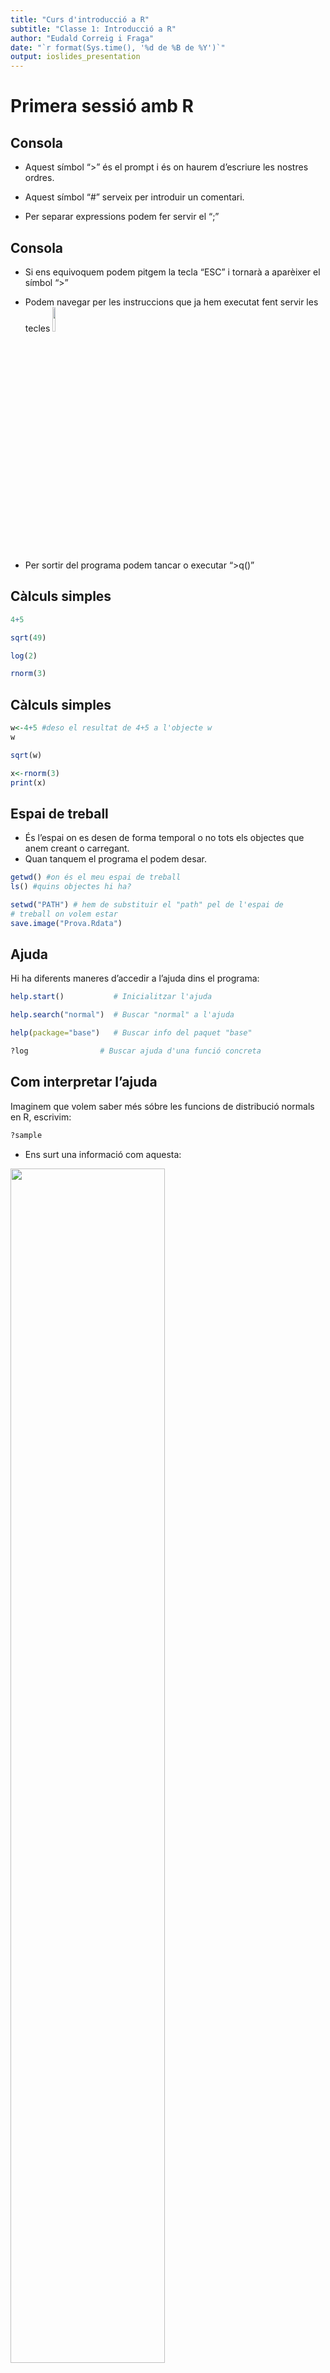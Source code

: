 ```yaml
---
title: "Curs d'introducció a R"
subtitle: "Classe 1: Introducció a R"
author: "Eudald Correig i Fraga"
date: "`r format(Sys.time(), '%d de %B de %Y')`"
output: ioslides_presentation
---
```



# Primera sessió amb R

## Consola

- Aquest símbol ">" és el prompt i és on haurem d'escriure les nostres ordres.

- Aquest símbol "#" serveix per introduir un comentari.

- Per separar expressions podem fer servir el ";"



## Consola

- Si ens equivoquem podem pitgem la tecla "ESC" i tornarà a aparèixer el símbol ">"

- Podem navegar per les instruccions que ja hem executat fent servir les tecles  ![](input/key_arrow.png){ width=10% }

- Per sortir del programa podem tancar o executar ">q()"


## Càlculs simples

```r
4+5

sqrt(49)

log(2)

rnorm(3)

```



##  Càlculs simples

```r
w<-4+5 #deso el resultat de 4+5 a l'objecte w
w

sqrt(w)

x<-rnorm(3)
print(x)

```





## Espai de treball

- És l'espai on es desen de forma temporal o no tots els objectes que anem creant o carregant.
- Quan tanquem el programa el podem desar.


```r
getwd() #on és el meu espai de treball
ls() #quins objectes hi ha?

setwd("PATH") # hem de substituir el "path" pel de l'espai de 
# treball on volem estar
save.image("Prova.Rdata")


```



## Ajuda

Hi ha diferents maneres d'accedir a l'ajuda dins el programa:

```r
help.start()           # Inicialitzar l'ajuda

help.search("normal")  # Buscar "normal" a l'ajuda

help(package="base")   # Buscar info del paquet "base"

?log                # Buscar ajuda d'una funció concreta

```





## Com interpretar l'ajuda

Imaginem que volem saber més sóbre les funcions de distribució normals en R, escrivim:

```r
?sample
```

- Ens surt una informació com aquesta: 

![](input/help.png){ width=70% }

## Com interpretar l'ajuda


- Hi ha informació sobre diverses funcions, amb tots els paràmetres explicats. 
- Com veiem, les funcions a R sempre van amb el nom i parèntesis després on, si cal, hi poso els arguemnts (no s'ha de confondre amb les subseleccions, que van amb claudàtors).
- Important: els paràmetres que no tenen signe "=", per exemple x, q, p o n, són *obligatoris*
- Els que sí que tenen un signe "=", per exemple, mean o sd són opcionals i tenen valor per defecte el valor que trobem deprés de l'=. Per exemple el *valor per defecte* de la mitja és 0 i el de la desviació estàndard és 1. 


## Paquets i les llibreries


- R consta d'un sistema "base", que inclou molts mètodes estadístics, i un sistema per paquets que permeten anar molt més enllà.

- La comunitat R és qui elabora i manté aquests paquets (alguns signats per estadístics de gran renom).




## Paquets i les llibreries

Triem un repositori: 

```r
install.packages("foreign") #llegir Stata,SPSS...
```

Un cop instal·lat l'haurem de carregar a la biblioteca:

```r
library(foreign) #require(foreign)
```
Si volem saber-ne més... :


```r
library(help="foreign")
```




# Objectes




## Variables

- Les variables són els objectes més simple i poden ser:


1. numèric: números reals (3.1415)

2. complex: números complexes (2 + 5i)

3. character: cadenes alfanumèriques de text ("patata")

4. logical: variables lògiques (TRUE) 



## Objectes

- Recordem que R és un llenguatge de programació orientat a objectes.
- Els objectes estan formats per elements.

```r
w <- 3+4 #Creem l'objecte w 
print(w)

# per cert: <- és equivalent a = !
```

- 7 és l'unic element de l'objecte w
- Els objectes més habituals són: variables, vectors, matrius, llistes i data frames.




## Tipus d'objectes

- Bàsicament podem identificar 4 tipus d'objectes:

1. Vectors
2. Matrius
3. Dataframes
4. Llistes

En aquest curs treballarem vectors i dataframes.



## Tipus d'objectes: vectors
\tiny

- És una col·lecció ordenada d'elements del **mateix tipus** (numèric, factor...)
- Es creen amb la funció c(), segurament la funció més important d'R!

```r
x<-c(2,4,6) #vector de 3 elements numèrics parells
x
y<-c("A","B","C") #vector de 3 elements cadena
y
z<-c(TRUE,FALSE,TRUE) #vector de 3 elements lògics
z
```



## Algunes operacions: vectors
\tiny
```r
x<-1:10 #genera un vector d'1 a 10
x
x[4] #la posició 4 és
 
x[x>7] #elements més grans de 7

x+2 #sumar un escalar


```



## Tipus d'objectes: dataframes

- És una col·lecció ordenada d'elements de **qualsevol tipus** amb dues dimensions.

\tiny
```r
id<-1:10

sexe<-rep(c("M","D"),5)

normal<-rnorm(10)

curacio<- rep(c(FALSE,TRUE),5)

dades<-data.frame(id,sexe,normal,curacio)

head(dades) #Mostrar primeres files/registres

```



## Algunes operacions: dataframes
\tiny
```r
str(dades) #mostra estructura de les dades
dades$id #mostra valors variable id
dades.s<- dades[order(dades$id),]#ordena per id
#podem afegir una nova variable
edat<-c(67,78,89,86,56,90,68,82,92,67)
dades.new<-data.frame(dades.s,edat)
```


# Subseleccions

- Els claudàtors "[ , ]" indiquen subselecció.
- La primera posició pertany a les files, la segona a les columnes.
- Poso un número o un vector dins de cada posició per indicar quines files o columnes vull.
- Si no poso res en una de les posicions estic indicant totes les files/columnes
- Si poso un número negatiu o un vector precedit d'un símbol "-" estic indicant totes les files/columnes menys aquella o aquelles.
- Atenció que els vectors s'han de fer o bé en format a:b o bé amb la funció c().



## Subseleccions I

```r
# Seleccionem una cel·la en concret, p. e., 
# fila 2 columna 1:
dades.new[2,1]
# Seleccionem una fila, per exemple la tercera:
dades.new[3,] # Noteu la coma i l'espai buit!
```


## Subseleccions II

```r
# Seleccionem una columna, per exemple la cinquena:
dades.new[,5]
#També ho podem fer amb el nom fent servir el símbol 
# del dòlar "$"
dades.new$edat
```




## Subseleccions III

- Podem seleccionar més d'una fila o columna
- El resultat és una altra dataframe

```r
# Per exemple, seleccionem les tres primeres files 
# i totes les columnes:
dades.new[1:3,]
```



## Subseleccions IV

```r
# Seleccionem les tres últimes columnes i totes les 
# files:
dades.new[,3:5] 
```




## Subseleccions V

```r
# Seleccionem totes les files menys la 4 i 
# totes les columnes menys la primera:
dades.new[-4,-1]
```



## Subseleccions VI

```r
# Podem crear una nova dataframe amb la subselecció:

dades.sub = dades.new[c(4,5,7:9),-c(1,3)]
dades.sub
```



## Subseleccions VII

```r
# Podem posar una condició dins de la subselecció

dones = dades.new[dades.new$sexe == "D",]
dones
```

## Subseleccions VIII

```r
# Un altre exemple:

grans = dades.new[dades.new$edat > 85,]
grans
```



# Llegir dades externes

## Introducció
\bgroup
\hypersetup{linkcolor = blue}
\listoffigures
\egroup

- R sap llegir dades de gairebé qualsevol format.
- El sistema és habitualment senzill i només cal tenir en compte quina llibreria cal en cada cas.
- En general, l'objecte generat és un dataframe

```r
set.seed(1)

library(knitr)
tab<-rbind(cbind("Text (.csv)"
, "Base/Readr", 
"read.csv(ruta, header=TRUE, row.names='id')"),

cbind("Text (.txt/ .csv)"
, "Base/Readr/data.table", 
"read.table(ruta, header=TRUE, sep=',', row.names='id')"),

cbind("MSExcel (.xls / .xlsx)"
, "xlsx", 
"read.xlsx( ruta, sheetName = 'Fulla1')"),


cbind("SPSS (.sav)"
, "foreign", 
"read.spss(ruta)"),


cbind("Stata (.dta)"
, "foreign", 
"read.dta( ruta)"),



cbind("SAS (.xpt)"
, "foreign", 
"Read.xport(ruta)"))

colnames(tab)<-c("Format", "Llibreria","Sintaxis")
```

\tiny
```r
kable(tab, row.names=FALSE)
```



## Importar fitxers de text (.txt, .csv)

```r
read.table("ruta",
	header=TRUE,   #primera línia noms variables
	sep="," ,  #separador entre variables  
	stringsAsFactors = FALSE,   #no factors per defecte
	na.strings=c("NA","**"), #codis per a missings
	dec="." #simbol decimal
	)

```





## Importar fitxers MS Excel 

```r
library(openxlsx)

read.xlsx("ruta",
	sheetIndex,  #nº de fulla (evitar posar el nom)
	sheetName="Full1", #nom de la fulla
	as.data.frame=TRUE, #com un data frame
	header=TRUE,  #noms variables
	rowIndex=20, #número de files per llegir
	)

``` 




## Importar fitxers SPSS 


```r
library(foreign)

read.spss("ruta",
	use.value.labels=TRUE,  # factors
	to.data.frame=TRUE, #data frame
	)


``` 



##  Exemple

```r
dades = read.csv("input/dades.csv", stringsAsFactors = T)
```



# Exploració de les dades

## Estructura

Fem una ullada a les dades

```r
str(dades) #mostra estructura d'un objecte
```



## Primeres files

```r
head(dades) #mostra les primeres files
```



## Altres funcions

```r
tail(dades) #mostra les darreres files
```

```r
View(dades) #mostra tot el conjunt de dades 
```




# Manipulació de variables

##  Creació noves variables

Entrem les alçades i els pesos:

```r
dades$alcada = rnorm(nrow(dades), mean = 170, sd = 10)
dades$pes = rnorm(nrow(dades), mean = 75, sd = 10)
```

Índex de massa corporal $imc= \frac{pes}{alçada^{2}}$

```r
alcada.m<-dades$alcada/100
dades$imc<-dades$pes/ alcada.m^2
```


## Visualitzem

\small
```r
head(dades)
```



## Recodificació de variables

re-codificar imc: <18;18-<25;25-<30;>30
```r
dades$imccat <- rep(0, nrow(dades))
dades$imccat[dades$imc<18]<-0
dades$imccat[dades$imc>=18 & dades$imc<25]<-1
dades$imccat[dades$imc>=25 & dades$imc<30]<-2
dades$imccat[dades$imc>=30]<-3

dades$imccat<-factor(dades$imccat,levels=c(0,1,2,3),
                     labels=c("baix pes","normal",
                              "sobrepes","obesitat"))

# Alternativa
dades$imccat <- cut(dades$imc, breaks=c(-Inf,18,25,30,Inf), 
                    labels = c("baix pes","normal",
                               "sobrepes","obesitat"))
```

## Modificació de nivells d'un factor
```r
library(plyr) #llibreria tractament de dades
dades$imccat <-revalue(dades$imccat, c("normal"="estàndar"))
``` 



## Funcions de transformació de variables

- as.numeric()

- as.character()

- as.factor()



## Transformació de variables:exemples

- as.numeric

```r
a<-c("1", "3", "5")
as.numeric(a)

```

Compte quan passem de caràcter a numèric!!!

```r
b<-c("1", "est", "5")
as.numeric(b)
```


## Transformació de variables:exemples

Compte quan passem de factor a numèric!!!

```r
b<-factor(c("1", "10", "5"))
as.numeric(b)
```

Passem sempre per as.character:
```r
as.numeric(as.character(b))
```

## Ordenar dataframes

- Ordenar per una variable
```r
dades<-dades[order(dades$imc),]
```

- Ordenar per més d'una variable
```r
dades<-dades[order(dades$sexe,dades$imc),]
```

- Ordre descendent
```r
dades<-dades[order(dades$sexe,-dades$imc),]
```


# Gràfics amb ![](input/RLogo.png){ width=10% }

## Introducció

- En R hi ha moltes llibreries per fer gràfics
- R base té capacitat per fer gràfics simples
- Per gràfics més avançats la llibreria més utilitzada és "ggplot2"
- N'hi ha d'altres, com ara "plotly".
- En aquest curs utilitzarem el paquet base i ggplot2 a l'última classe.


## Funció "plot"

```r
plot(x = var.x, 
     y = var.y, 
     type = "tipus",
     col = "color",
     pch = "tipus de punt",
     cex = "mida del punt",
     lwd = "amplada de la línia",
     main = "títol",
     sub = "subtítol",
     xlab = "nom de l'eix x",
     ylab = "nom de l'eix y",
     ...)

```


## Funció "plot": diagrames de caixes

- Si li passem una variable categòrica sap que ha de fer boxplots:

```r
plot(dades$sexe, dades$edat, main = "diagrama de caixes",
     xlab = "sexe", ylab = "edat")
```

**

## Funció "plot": diagrames de punts

- Si les dues variables són contínues fa un gràfic de punts:

```r
plot(dades$pes, dades$imc, pch = 20, col = "red", cex = 2.5,
     main = "diagrama de punts", xlab = "pes", ylab = "imc")
```

## Histograma

```r
hist( dades$edat, main = "histograma",xlab = "imc")
```

## Fi

\center
\Large

Final de la classe 1.

